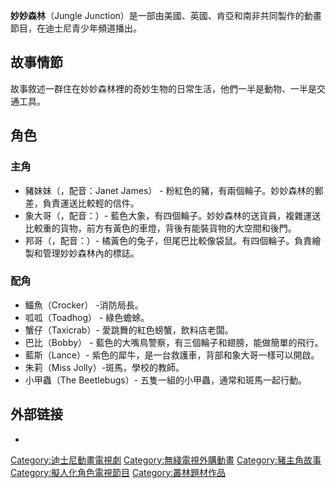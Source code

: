 {{expand|time=2016-03-22T14:35:55+00:00}}
{{unreferenced|time=2016-03-22T14:35:40+00:00}}
{{Infobox television
| show_name            = 妙妙森林
| image                = 
| caption              = 
| format               = [[動畫|動畫]]
| company              = 
| distributor          = 美国-迪士尼abc电视集团
| runtime              = 约22分钟
| creator              = 
| voices               = 
| country              = [[美国|美国]]
| language             = [[英语|英语]]
| composer             = 
| location             =
| network              = 
| picture_format       = 
| audio_format         = 
| first_aired          = {{Start date|2009|10|5}}
| last_aired           = 
| num_seasons          = 2季
| num_episodes         = 47集
| list_episodes        = 
| website = https://web.archive.org/web/20150704010833/http://disneyjunior.disney.com/jungle-junction
| website_title = Official Website（美国官方网站）
}}

'''妙妙森林'''（Jungle Junction）是一部由美國、英國、肯亞和南非共同製作的動畫節目，在迪士尼青少年頻道播出。

==故事情節==
故事敘述一群住在妙妙森林裡的奇妙生物的日常生活，他們一半是動物、一半是交通工具。

==角色==
===主角===
*豬妹妹（{{lang|en|Zooter}}，配音：Janet James） - 粉紅色的豬，有兩個輪子。妙妙森林的郵差，負責運送比較輕的信件。
*象大哥（{{lang|en|Ellyvan}}，配音：{{link-en|Billy West|Billy West}}）- 藍色大象，有四個輪子。妙妙森林的送貨員，複雜運送比較重的貨物，前方有黃色的車燈，背後有能裝貨物的大空間和後門。
*邦哥（{{lang|en|Bungo}}，配音：{{link-en|Keith Wickham|Keith Wickham}}）- 橘黃色的兔子，但尾巴比較像袋鼠。有四個輪子。負責繪製和管理妙妙森林內的標誌。

===配角===
*鱷魚（Crocker） -消防局長。
*呱呱（Toadhog） - 綠色蟾蜍。
*蟹仔（Taxicrab）- 愛跳舞的紅色螃蟹，飲料店老闆。
*巴比（Bobby） - 藍色的大嘴鳥警察，有三個輪子和翅膀，能做簡單的飛行。
*藍斯（Lance）- 紫色的犀牛，是一台救護車，背部和象大哥一樣可以開啟。
*朱莉（Miss Jolly）-斑馬，學校的教師。
*小甲蟲（The Beetlebugs）- 五隻一組的小甲蟲，通常和斑馬一起行動。

== 外部链接 ==
* {{official website|http://disneyjunior.disney.com/jungle-junction}}

[[Category:迪士尼動畫電視劇|Category:迪士尼動畫電視劇]]
[[Category:無綫電視外購動畫|Category:無綫電視外購動畫]]
[[Category:豬主角故事|Category:豬主角故事]]
[[Category:擬人化角色電視節目|Category:擬人化角色電視節目]]
[[Category:叢林題材作品|Category:叢林題材作品]]